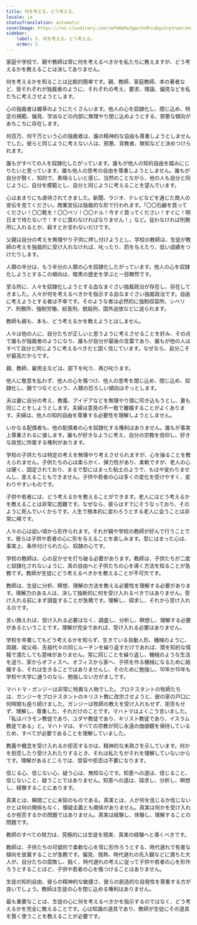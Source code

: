 ```yaml
---
title: 何を考える。どう考える。
locale: ja
statusTranslation: automatic
coverImage: https://res.cloudinary.com/xmfm6mhw3gwctndtcubgx2rptnae/image/upload/v1740337243/small_cover_educacion_fundamental_a051170f1c.webp
sidebar:
    label: 5. 何を考える。どう考える。
    order: 5
---
```

家庭や学校で、親や教師は常に何を考えるべきかを私たちに教えますが、どう考えるかを教えることは決してありません。

何を考えるかを知ることは比較的簡単です。親、教師、家庭教師、本の著者など、皆それぞれが独裁者のように、それぞれの考え、要求、理論、偏見などを私たちに考えさせようとします。

心の独裁者は雑草のようにたくさんいます。他人の心を奴隷化し、閉じ込め、特定の規範、偏見、学派などの内部に無理やり閉じ込めようとする、邪悪な傾向があちこちに存在します。

何百万、何千万という心の独裁者は、誰の精神的な自由も尊重しようとしませんでした。彼らと同じように考えない人は、邪悪、背教者、無知などと決めつけられます。

誰もがすべての人を奴隷化したがっています。誰もが他人の知的自由を踏みにじりたいと思っています。誰も他人の思考の自由を尊重しようとしません。誰もが自分が賢く、知的で、素晴らしいと感じ、当然のことながら、他の人も自分と同じように、自分を模範とし、自分と同じように考えることを望んでいます。

心はあまりにも虐待されてきました。新聞、ラジオ、テレビなどを通じた商人の宣伝を見てください。商業宣伝は独裁的な形で行われます。「〇〇石鹸を買ってください！〇〇靴を！〇〇ペソ！〇〇ドル！今すぐ買ってください！すぐに！明日まで待たないで！すぐに買わなければなりません！」など。従わなければ刑務所に入れるとか、殺すとか言わないだけです。

父親は自分の考えを無理やり子供に押し付けようとし、学校の教師は、生徒が教師の考えを独裁的に受け入れなければ、叱ったり、罰を与えたり、低い成績をつけたりします。

人類の半分は、もう半分の人類の心を奴隷化したがっています。他人の心を奴隷化しようとするこの傾向は、暗黒の歴史を学ぶと一目瞭然です。

至る所に、人々を奴隷化しようとする血なまぐさい独裁政治が存在し、存在してきました。人々が何を考えるべきかを指示する血なまぐさい独裁政治です。自由に考えようとする者は不幸です。そのような者は必然的に強制収容所、シベリア、刑務所、強制労働、絞首刑、銃殺刑、国外追放などに送られます。

教師も親も、本も、どう考えるかを教えようとはしません。

人々は他の人に、自分たちが正しいと思うように考えさせることを好み、その点で誰もが独裁者のようになり、誰もが自分が最後の言葉であり、誰もが他の人はすべて自分と同じように考えるべきだと固く信じています。なぜなら、自分こそが最高だからです。

親、教師、雇用主などは、部下を叱り、再び叱ります。

他人に敬意を払わず、他人の心を傷つけ、他人の思考を閉じ込め、閉じ込め、奴隷化し、鎖でつなぐという、人類の恐ろしい傾向はぞっとします。

夫は妻に自分の考え、教義、アイデアなどを無理やり頭に叩き込もうとし、妻も同じことをしようとします。夫婦は意見の不一致で離婚することがよくあります。夫婦は、他人の知的自由を尊重する必要性を理解しようとしません。

いかなる配偶者も、他の配偶者の心を奴隷化する権利はありません。誰もが事実上尊重されるに値します。誰もが好きなように考え、自分の宗教を信仰し、好きな政党に所属する権利があります。

学校の子供たちは特定の考えを無理やり考えさせられますが、心を操ることを教えられません。子供たちの心は柔らかく、弾力性があり、柔軟ですが、老人の心は硬く、固定されており、まるで型にはまった粘土のようで、もはや変わりませんし、変えることもできません。子供や若者の心は多くの変化を受けやすく、変わりやすいものです。

子供や若者には、どう考えるかを教えることができます。老人にはどう考えるかを教えることは非常に困難です。なぜなら、彼らはすでにそうなっており、そのように死んでいくからです。人生で根本的に変わろうとする老人に会うことは非常に稀です。

人々の心は幼い頃から形作られます。それが親や学校の教師が好んで行うことです。彼らは子供や若者の心に形を与えることを楽しみます。型にはまった心は、事実上、条件付けられた心、奴隷の心です。

学校の教師は、心の足かせを打ち破る必要があります。教師は、子供たちが二度と奴隷化されないように、真の自由へと子供たちの心を導く方法を知ることが急務です。教師が生徒にどう考えるべきかを教えることが不可欠です。

教師は、生徒に分析、瞑想、理解の方法を教える必要性を理解する必要があります。理解力のある人は、決して独断的に何を受け入れるべきではありません。受け入れる前にまず調査することが急務です。理解し、探求し、それから受け入れるのです。

言い換えれば、受け入れる必要はなく、調査し、分析し、瞑想し、理解する必要があるということです。理解が完全であれば、受け入れる必要はありません。

学校を卒業してもどう考えるかを知らず、生きている自動人形、機械のように、両親、祖父母、先祖代々の同じルーチンを繰り返すだけであれば、頭を知的な情報で満たしても意味がありません。常に同じことを繰り返し、機械のような生活を送り、家からオフィスへ、オフィスから家へ、子供を作る機械になるために結婚する、それは生きることではありませんし、そのために勉強し、10年か15年も学校や大学に通うのなら、勉強しない方がましです。

マハトマ・ガンジーは非常に特異な人物でした。プロテスタントの牧師たちは、ガンジーをプロテスタントのキリスト教に改宗させようと、彼の家の戸口に何時間も座り続けました。ガンジーは牧師の教えを受け入れもせず、拒否もせず、理解し、尊重した、それだけのことです。マハトマはよくこう言いました。「私はバラモン教徒であり、ユダヤ教徒であり、キリスト教徒であり、イスラム教徒である」と。マハトマは、すべての宗教が同じ永遠の価値観を保持しているため、すべてが必要であることを理解していました。

教義や概念を受け入れるか拒否するかは、精神的な未熟さを示しています。何かを拒否したり受け入れたりするとき、それは私たちがそれを理解していないからです。理解があるところでは、受容や拒否は不要になります。

信じる心、信じない心、疑う心は、無知な心です。知恵への道は、信じること、信じないこと、疑うことではありません。知恵への道は、探求し、分析し、瞑想し、経験することにあります。

真実とは、瞬間ごとに未知のものである。真実とは、人が何を信じるか信じないかとは何の関係もなく、懐疑主義とも関係がありません。真実は何かを受け入れるか拒否するかの問題ではありません。真実は経験し、体験し、理解することの問題です。

教師のすべての努力は、究極的には生徒を現実、真実の経験へと導くべきです。

教師は、子供たちの可塑的で柔軟な心を常に形作ろうとする、時代遅れで有害な傾向を放棄することが急務です。偏見、情熱、時代遅れの先入観などに満ちた大人が、自分たちの腐敗し、鈍く、時代遅れの考えに従って子供や若者の心を形作ろうとすることほど、子供や若者の心を傷つけることはありません。

生徒の知的自由、彼らの精神的な敏捷さ、彼らの創造的な自発性を尊重する方が良いでしょう。教師は生徒の心を閉じ込める権利はありません。

最も重要なことは、生徒の心に何を考えるべきかを指示するのではなく、どう考えるかを完全に教えることです。心は知識の道具であり、教師が生徒にその道具を賢く使うことを教えることが必要です。
